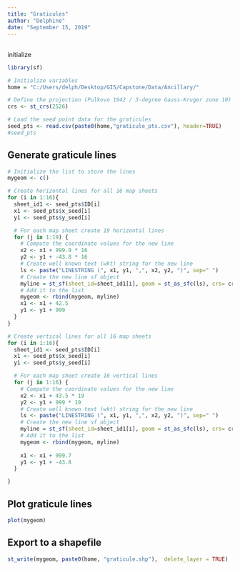 ---
title: "Graticules"
author: "Delphine"
date: "September 15, 2019"
---

## 
initialize

```{r init}

library(sf)

# Initialize variables
home = "C:/Users/delph/Desktop/GIS/Capstone/Data/Ancillary/"

# Define the projection (Pulkovo 1942 / 3-degree Gauss-Kruger zone 10)
crs <- st_crs(2526)

# Load the seed point data for the graticules
seed_pts <- read.csv(paste0(home,"graticule_pts.csv"), header=TRUE)
#seed_pts


```
## Generate graticule lines

```{r graticule_lines2}

# Initialize the list to store the lines
mygeom <- c()

# Create horizontal lines for all 16 map sheets
for (i in 1:16){
  sheet_id1 <- seed_pts$ID[i]
  x1 <- seed_pts$x_seed[i]
  y1 <- seed_pts$y_seed[i]

  # For each map sheet create 19 horizontal lines
  for (j in 1:19) {
    # Compute the coordinate values for the new line
    x2 <- x1 + 999.9 * 16
    y2 <- y1 + -43.8 * 16
    # Create well known text (wkt) string for the new line
    ls <- paste("LINESTRING (", x1, y1, ",", x2, y2, ")", sep=" ")
    # Create the new line sf object
    myline = st_sf(sheet_id=sheet_id1[i], geom = st_as_sfc(ls), crs= crs)
    # Add it to the list
    mygeom <- rbind(mygeom, myline)
    x1 <- x1 + 42.5
    y1 <- y1 + 999
  }
}

# Create vertical lines for all 16 map sheets
for (i in 1:16){
  sheet_id1 <- seed_pts$ID[i]
  x1 <- seed_pts$x_seed[i]
  y1 <- seed_pts$y_seed[i]

  # For each map sheet create 16 vertical lines
  for (j in 1:16) {
    # Compute the coordinate values for the new line
    x2 <- x1 + 43.5 * 19
    y2 <- y1 + 999 * 19
    # Create well known text (wkt) string for the new line
    ls <- paste("LINESTRING (", x1, y1, ",", x2, y2, ")", sep=" ")
    # Create the new line sf object
    myline = st_sf(sheet_id=sheet_id1[i], geom = st_as_sfc(ls), crs= crs)
    # Add it to the list
    mygeom <- rbind(mygeom, myline)
    
    x1 <- x1 + 999.7
    y1 <- y1 + -43.8
  }

}


```


## Plot graticule lines

```{r plot_graticules}

plot(mygeom)
```


## Export to a shapefile

```{r plot_graticules}

st_write(mygeom, paste0(home, "graticule.shp"),  delete_layer = TRUE)

```


